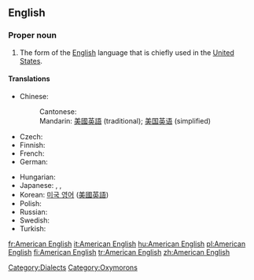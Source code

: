 ==English==
{{wikipedia}}

===Proper noun===
{{en-proper noun|sg=[[American]] [[English]]}}

# The form of the [[English]] language that is chiefly used in the [[United States]].

====Translations====
{{trans-top|American English}}
* Chinese:
*: Cantonese: {{tø|yue|美國英語|tr=mei5 gwok3 jing1 jyu5|sc=Hani|xs=Cantonese}}
*: Mandarin: [[美國英語]] (traditional); [[美国英语]] (simplified)
* Czech: {{t|cs|americká angličtina|f}}
* Finnish: {{t+|fi|amerikanenglanti}}
* French: {{t+|fr|anglais américain|m}}
* German: {{t|de|Amerikanisches Englisch}}
{{trans-mid}}
* Hungarian: {{t+|hu|amerikai angol}}
* Japanese: {{t-|ja|アメリカ英語|tr=Amerika eigo|sc=Jpan}}, {{t|ja|米英語|tr=beieigo|sc=Jpan}}, {{t-|ja|米語|tr=beigo|sc=Jpan}}
* Korean: [[미국 영어]] ([[美國英語]])
* Polish: {{t|pl|amerykański angielski}}
* Russian: {{t|ru|американский английский|sc=Cyrl}}
* Swedish: {{t-|sv|amerikansk engelska}}
* Turkish: {{t|tr|Amerikan İngilizcesi}}
{{trans-bottom}}

[[Category:Dialects]]
[[Category:Oxymorons]]

[[fr:American English]]
[[it:American English]]
[[hu:American English]]
[[pl:American English]]
[[fi:American English]]
[[tr:American English]]
[[zh:American English]]